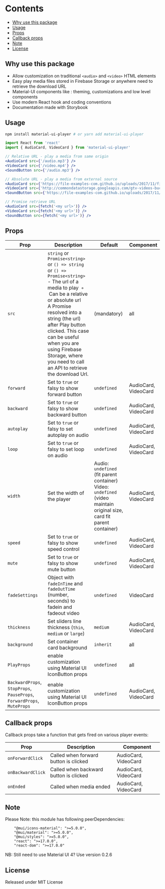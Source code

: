 
<Meta title="Docs" />

# Contents

- [Why use this package](#why-use-this-package)
- [Usage](#usage)
- [Props](#props)
- [Callback props](#callback-props)
- [Note](#note)
- [License](#license)

## Why use this package

- Allow customization on traditional `<audio>` and `<video>` HTML elements
- Easy play media files stored in Firebase Storage or anywhere need to retrieve the download URL
- Material-UI components like : theming, customizations and low level components
- Use modern React hook and coding conventions
- Documentation made with Storybook

## Usage

```bash
npm install material-ui-player # or yarn add material-ui-player
```

```jsx
import React from 'react'
import { AudioCard, VideoCard } from 'material-ui-player'

// Relative URL - play a media from same origin
<AudioCard src={'/audio.mp3'} />
<VideoCard src={'/video.mp4'} />
<SoundButton src={'/audio.mp3'} />

// Absolute URL - play a media from external source
<AudioCard src={'https://file-examples-com.github.io/uploads/2017/11/file_example_MP3_1MG.mp3'} />
<VideoCard src={'http://commondatastorage.googleapis.com/gtv-videos-bucket/sample/BigBuckBunny.mp4'} />
<SoundButton src={'https://file-examples-com.github.io/uploads/2017/11/file_example_MP3_1MG.mp3'} />

// Promise retrieve URL
<AudioCard src={fetch('<my url>')} />
<VideoCard src={fetch('<my url>')} />
<SoundButton src={fetch('<my url>')} />

```

## Props

| Prop                                                                    | Description                                                                                                                                                                                                                                                                                                                                                          | Default                                                                                                                       | Component            |
| ----------------------------------------------------------------------- | -------------------------------------------------------------------------------------------------------------------------------------------------------------------------------------------------------------------------------------------------------------------------------------------------------------------------------------------------------------------- | ----------------------------------------------------------------------------------------------------------------------------- | -------------------- |
| `src`                                                                   | `string` or `Promise<string>` or `() => string` or `() => Promise<string>` <br /> - The url of a media to play&nbsp; ◦ &nbsp;Can be a relative or absolute url <br /> A Promise resolved into a string (the url) after Play button clicked. This case can be useful when you are using Firebase Storage, where you need to call an API to retrieve the download Url. | (mandatory)                                                                                                                   | all                  |
| `forward`                                                               | Set to `true` or falsy to show forward button                                                                                                                                                                                                                                                                                                                        | `undefined`                                                                                                                   | AudioCard, VideoCard |
| `backward`                                                              | Set to `true` or falsy to show backward button                                                                                                                                                                                                                                                                                                                       | `undefined`                                                                                                                   | AudioCard, VideoCard |
| `autoplay`                                                              | Set to `true` or falsy to set autoplay on audio                                                                                                                                                                                                                                                                                                                      | `undefined`                                                                                                                   | AudioCard, VideoCard |
| `loop`                                                                  | Set to `true` or falsy to set loop on audio                                                                                                                                                                                                                                                                                                                          | `undefined`                                                                                                                   | AudioCard, VideoCard |
| `width`                                                                 | Set the width of the player                                                                                                                                                                                                                                                                                                                                          | Audio: `undefined` (fit parent container) <br /> Video: `undefined` (video maintain original size, card fit parent container) | AudioCard, VideoCard |
| `speed`                                                                 | Set to `true` or falsy to show speed control                                                                                                                                                                                                                                                                                                                         | `undefined`                                                                                                                   | AudioCard, VideoCard |
| `mute`                                                                  | Set to `true` or falsy to show mute button                                                                                                                                                                                                                                                                                                                           | `undefined`                                                                                                                   | AudioCard, VideoCard |
| `fadeSettings`                                                          | Object with `fadeInTime` and `fadeOutTime` (number, seconds) to fadein and fadeout video                                                                                                                                                                                                                                                                             | `undefined`                                                                                                                   | VideoCard            |
| `thickness`                                                             | Set sliders line thickness (`thin`, `medium` or `large`)                                                                                                                                                                                                                                                                                                             | `medium`                                                                                                                      | AudioCard, VideoCard |
| `background`                                                            | Set container card background                                                                                                                                                                                                                                                                                                                                        | `inherit`                                                                                                                     | all                  |
| `PlayProps`                                                             | enable customization using Material UI IconButton props                                                                                                                                                                                                                                                                                                              | `undefined`                                                                                                                   | all                  |
| `BackwardProps`, `StopProps`, `PauseProps`, `ForwardProps`, `MuteProps` | enable customization using Material UI IconButton props                                                                                                                                                                                                                                                                                                              | `undefined`                                                                                                                   | AudioCard, VideoCard |

## Callback props

Callback props take a function that gets fired on various player events:

| Prop              | Description                            | Component            |
| ----------------- | -------------------------------------- | -------------------- |
| `onForwardClick`  | Called when forward button is clicked  | AudioCard, VideoCard |
| `onBackwardClick` | Called when backward button is clicked | AudioCard, VideoCard |
| `onEnded`         | Called when media ended                | AudioCard, VideoCard |

## Note

Please Note: this module has following peerDependencies:
```
    "@mui/icons-material": ">=5.0.0",
    "@mui/material": ">=5.0.0",
    "@mui/styles": ">=5.0.0",
    "react": ">=17.0.0",
    "react-dom": ">=17.0.0"
```

NB: Still need to use Material UI 4? Use version 0.2.6

## License

Released under MIT License
